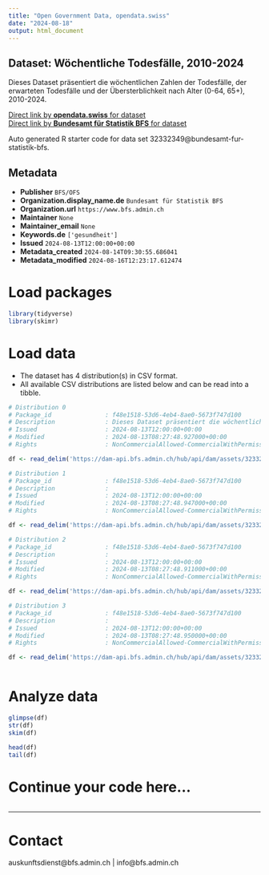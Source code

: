 ```yaml
---
title: "Open Government Data, opendata.swiss"
date: "2024-08-18"
output: html_document
---
```


## Dataset: Wöchentliche Todesfälle, 2010-2024

Dieses Dataset präsentiert die wöchentlichen Zahlen der Todesfälle, der erwarteten Todesfälle und der Übersterblichkeit nach Alter (0-64, 65+), 2010-2024.

[Direct link by **opendata.swiss** for dataset](https://opendata.swiss/de/dataset/wochentliche-todesfalle-2010-2024)<br>
[Direct link by **Bundesamt für Statistik BFS** for dataset](https://www.bfs.admin.ch/asset/de/ts-d-14.03.04.03-wr)

Auto generated R starter code for data set 32332349@bundesamt-fur-statistik-bfs.

## Metadata

- **Publisher** `BFS/OFS`
- **Organization.display_name.de** `Bundesamt für Statistik BFS`
- **Organization.url** `https://www.bfs.admin.ch`
- **Maintainer** `None`
- **Maintainer_email** `None`
- **Keywords.de** `['gesundheit']`
- **Issued** `2024-08-13T12:00:00+00:00`
- **Metadata_created** `2024-08-14T09:30:55.686041`
- **Metadata_modified** `2024-08-16T12:23:17.612474`


# Load packages

```r

library(tidyverse)
library(skimr)

```

# Load data

-   The dataset has 4 distribution(s) in CSV format.
-   All available CSV distributions are listed below and can be read into a tibble.

```r

# Distribution 0
# Package_id               : f48e1518-53d6-4eb4-8ae0-5673f747d100
# Description              : Dieses Dataset präsentiert die wöchentlichen Zahlen der Todesfälle, der erwarteten Todesfälle und der Übersterblichkeit nach Alter (0-64, 65+), 2010-2024.
# Issued                   : 2024-08-13T12:00:00+00:00
# Modified                 : 2024-08-13T08:27:48.927000+00:00
# Rights                   : NonCommercialAllowed-CommercialWithPermission-ReferenceRequired

df <- read_delim('https://dam-api.bfs.admin.ch/hub/api/dam/assets/32332357/master')

# Distribution 1
# Package_id               : f48e1518-53d6-4eb4-8ae0-5673f747d100
# Description              : 
# Issued                   : 2024-08-13T12:00:00+00:00
# Modified                 : 2024-08-13T08:27:48.947000+00:00
# Rights                   : NonCommercialAllowed-CommercialWithPermission-ReferenceRequired

df <- read_delim('https://dam-api.bfs.admin.ch/hub/api/dam/assets/32332364/master')

# Distribution 2
# Package_id               : f48e1518-53d6-4eb4-8ae0-5673f747d100
# Description              : 
# Issued                   : 2024-08-13T12:00:00+00:00
# Modified                 : 2024-08-13T08:27:48.911000+00:00
# Rights                   : NonCommercialAllowed-CommercialWithPermission-ReferenceRequired

df <- read_delim('https://dam-api.bfs.admin.ch/hub/api/dam/assets/32332373/master')

# Distribution 3
# Package_id               : f48e1518-53d6-4eb4-8ae0-5673f747d100
# Description              : 
# Issued                   : 2024-08-13T12:00:00+00:00
# Modified                 : 2024-08-13T08:27:48.950000+00:00
# Rights                   : NonCommercialAllowed-CommercialWithPermission-ReferenceRequired

df <- read_delim('https://dam-api.bfs.admin.ch/hub/api/dam/assets/32332370/master')



```

# Analyze data

```r

glimpse(df)
str(df)
skim(df)

head(df)
tail(df)

```

# Continue your code here...

```r

```

------------------------------------------------------------------------

# Contact

auskunftsdienst@bfs.admin.ch | info@bfs.admin.ch
